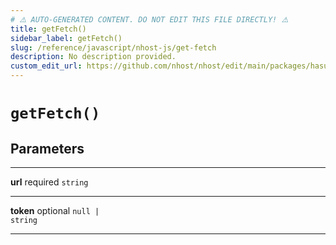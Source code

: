 ```yaml
---
# ⚠️ AUTO-GENERATED CONTENT. DO NOT EDIT THIS FILE DIRECTLY! ⚠️
title: getFetch()
sidebar_label: getFetch()
slug: /reference/javascript/nhost-js/get-fetch
description: No description provided.
custom_edit_url: https://github.com/nhost/nhost/edit/main/packages/hasura-auth-js/src/utils/fetch.ts#L57
---
```


# `getFetch()`

## Parameters

---

**<span className="parameter-name">url</span>** <span className="optional-status">required</span> <code>string</code>

---

**<span className="parameter-name">token</span>** <span className="optional-status">optional</span> <code>null &#124; string</code>

---
